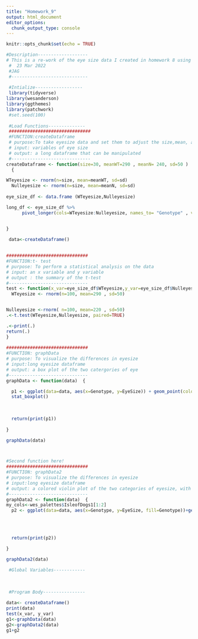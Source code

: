 ```yaml
---
title: "Homework_9"
output: html_document
editor_options: 
  chunk_output_type: console
---
```


```r
knitr::opts_chunk$set(echo = TRUE)
```



```r

#Description-------------------
# This is a re-work of the eye size data I created in homework 8 using structural programming
 #  23 Mar 2022
 #JAG
 #-----------------------------
 
 #Intialize------------------
 library(tidyverse)
library(wesanderson)
library(ggthemes)
library(patchwork)
 #set.seed(100)
 
 #Load Functions--------------
 ###############################
 #FUNCTION:createDataframe
 # purpose:To take eyesize data and set them to adjust the size,mean, and SD affects the output
 # input: variables of eye size
 # output: a long dataframe that can be manipulated
 #------------------------------
createDataframe <- function(size=30, meanWT=290 , meanN= 240, sd=50 )
  {

WTeyesize <- rnorm(n=size, mean=meanWT, sd=sd)
  Nulleyesize <- rnorm(n=size, mean=meanN, sd=sd)
  
eye_size_df <- data.frame (WTeyesize,Nulleyesize)

long_df <- eye_size_df %>%
      pivot_longer(cols=WTeyesize:Nulleyesize, names_to= "Genotype" , values_to= "EyeSize") 


}
 
 data<-createDataframe()
 

###############################
#FUNCTION:t- test
# purpose: To perform a statistical analysis on the data
# input: an x variable and y variable
# output : the summary of the t-test 
#------------------------------
test <- function(x_var=eye_size_df$WTeyesize,y_var=eye_size_df$Nulleyesize)  {
  WTeyesize <- rnorm(n=100, mean=290 , sd=50)


Nulleyesize <-rnorm( n=100, mean=220 , sd=50)
.<-t.test(WTeyesize,Nulleyesize, paired=TRUE)

.<-print(.)
return(.)
}
 
###############################
#FUNCTION: graphData
# purpose: To visualize the differences in eyesize
# input:long eyesize dataframe
# output: a box plot of the two catergories of eye
#------------------------------
graphData <- function(data)  {

  p1 <- ggplot(data=data, aes(x=Genotype, y=EyeSize)) + geom_point(color="white" , fill="purple", size=0.2) +
  stat_boxplot()
  
  
  
  return(print(p1))
  
}

graphData(data)



#Second function here!
###############################
#FUNCTION: graphData2
# purpose: To visualize the differences in eyesize
# input:long eyesize dataframe
# output: a colored violin plot of the two categories of eyesize, with the t-test value on graph
#------------------------------
graphData2 <- function(data)  {
my_cols<-wes_palettes$IsleofDogs1[1:2]
  p2 <- ggplot(data=data, aes(x=Genotype, y=EyeSize, fill=Genotype))+geom_violin()+scale_fill_manual(values=my_cols)+ annotate("text", x = 1.19, y = 400, label = "p-value should be less the 0.05", size=2)
  
   
  
  
  return(print(p2))
  
}

graphData2(data)

 #Global Variables------------
 
 
 
 #Program Body----------------
 
data<- createDataframe()
print(data)
test(x_var, y_var)
g1<-graphData(data)
g2<-graphData2(data)
g1+g2
```

